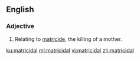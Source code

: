 ==English==
===Adjective===
{{en-adj|-}}

#Relating to [[matricide]], the killing of a mother.

[[ku:matricidal]]
[[ml:matricidal]]
[[vi:matricidal]]
[[zh:matricidal]]